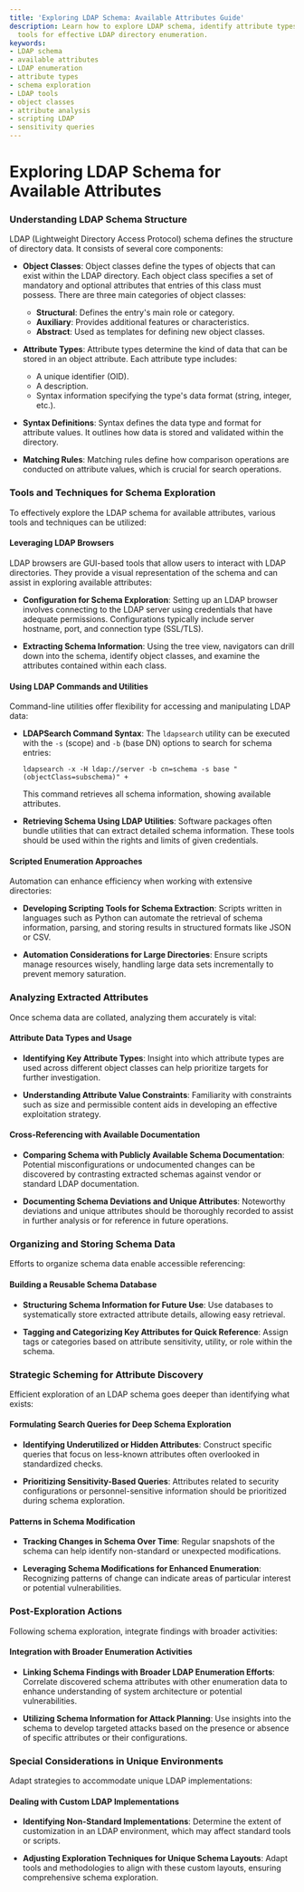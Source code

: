 ```yaml
---
title: 'Exploring LDAP Schema: Available Attributes Guide'
description: Learn how to explore LDAP schema, identify attribute types, and utilize
  tools for effective LDAP directory enumeration.
keywords:
- LDAP schema
- available attributes
- LDAP enumeration
- attribute types
- schema exploration
- LDAP tools
- object classes
- attribute analysis
- scripting LDAP
- sensitivity queries
---
```


# Exploring LDAP Schema for Available Attributes

### Understanding LDAP Schema Structure

LDAP (Lightweight Directory Access Protocol) schema defines the structure of directory data. It consists of several core components:

- **Object Classes**: Object classes define the types of objects that can exist within the LDAP directory. Each object class specifies a set of mandatory and optional attributes that entries of this class must possess. There are three main categories of object classes:
  - **Structural**: Defines the entry's main role or category.
  - **Auxiliary**: Provides additional features or characteristics.
  - **Abstract**: Used as templates for defining new object classes.

- **Attribute Types**: Attribute types determine the kind of data that can be stored in an object attribute. Each attribute type includes:
  - A unique identifier (OID).
  - A description.
  - Syntax information specifying the type's data format (string, integer, etc.).

- **Syntax Definitions**: Syntax defines the data type and format for attribute values. It outlines how data is stored and validated within the directory.

- **Matching Rules**: Matching rules define how comparison operations are conducted on attribute values, which is crucial for search operations.

### Tools and Techniques for Schema Exploration

To effectively explore the LDAP schema for available attributes, various tools and techniques can be utilized:

#### Leveraging LDAP Browsers

LDAP browsers are GUI-based tools that allow users to interact with LDAP directories. They provide a visual representation of the schema and can assist in exploring available attributes:

- **Configuration for Schema Exploration**: Setting up an LDAP browser involves connecting to the LDAP server using credentials that have adequate permissions. Configurations typically include server hostname, port, and connection type (SSL/TLS).

- **Extracting Schema Information**: Using the tree view, navigators can drill down into the schema, identify object classes, and examine the attributes contained within each class.

#### Using LDAP Commands and Utilities

Command-line utilities offer flexibility for accessing and manipulating LDAP data:

- **LDAPSearch Command Syntax**: The `ldapsearch` utility can be executed with the `-s` (scope) and `-b` (base DN) options to search for schema entries:
  ```shell
  ldapsearch -x -H ldap://server -b cn=schema -s base "(objectClass=subschema)" +
  ```
  This command retrieves all schema information, showing available attributes.

- **Retrieving Schema Using LDAP Utilities**: Software packages often bundle utilities that can extract detailed schema information. These tools should be used within the rights and limits of given credentials.

#### Scripted Enumeration Approaches

Automation can enhance efficiency when working with extensive directories:

- **Developing Scripting Tools for Schema Extraction**: Scripts written in languages such as Python can automate the retrieval of schema information, parsing, and storing results in structured formats like JSON or CSV.

- **Automation Considerations for Large Directories**: Ensure scripts manage resources wisely, handling large data sets incrementally to prevent memory saturation.

### Analyzing Extracted Attributes

Once schema data are collated, analyzing them accurately is vital:

#### Attribute Data Types and Usage

- **Identifying Key Attribute Types**: Insight into which attribute types are used across different object classes can help prioritize targets for further investigation.

- **Understanding Attribute Value Constraints**: Familiarity with constraints such as size and permissible content aids in developing an effective exploitation strategy.

#### Cross-Referencing with Available Documentation

- **Comparing Schema with Publicly Available Schema Documentation**: Potential misconfigurations or undocumented changes can be discovered by contrasting extracted schemas against vendor or standard LDAP documentation.

- **Documenting Schema Deviations and Unique Attributes**: Noteworthy deviations and unique attributes should be thoroughly recorded to assist in further analysis or for reference in future operations.

### Organizing and Storing Schema Data

Efforts to organize schema data enable accessible referencing:

#### Building a Reusable Schema Database

- **Structuring Schema Information for Future Use**: Use databases to systematically store extracted attribute details, allowing easy retrieval.

- **Tagging and Categorizing Key Attributes for Quick Reference**: Assign tags or categories based on attribute sensitivity, utility, or role within the schema.

### Strategic Scheming for Attribute Discovery

Efficient exploration of an LDAP schema goes deeper than identifying what exists:

#### Formulating Search Queries for Deep Schema Exploration

- **Identifying Underutilized or Hidden Attributes**: Construct specific queries that focus on less-known attributes often overlooked in standardized checks.

- **Prioritizing Sensitivity-Based Queries**: Attributes related to security configurations or personnel-sensitive information should be prioritized during schema exploration.

#### Patterns in Schema Modification

- **Tracking Changes in Schema Over Time**: Regular snapshots of the schema can help identify non-standard or unexpected modifications.

- **Leveraging Schema Modifications for Enhanced Enumeration**: Recognizing patterns of change can indicate areas of particular interest or potential vulnerabilities.

### Post-Exploration Actions

Following schema exploration, integrate findings with broader activities:

#### Integration with Broader Enumeration Activities

- **Linking Schema Findings with Broader LDAP Enumeration Efforts**: Correlate discovered schema attributes with other enumeration data to enhance understanding of system architecture or potential vulnerabilities.

- **Utilizing Schema Information for Attack Planning**: Use insights into the schema to develop targeted attacks based on the presence or absence of specific attributes or their configurations.

### Special Considerations in Unique Environments

Adapt strategies to accommodate unique LDAP implementations:

#### Dealing with Custom LDAP Implementations

- **Identifying Non-Standard Implementations**: Determine the extent of customization in an LDAP environment, which may affect standard tools or scripts.

- **Adjusting Exploration Techniques for Unique Schema Layouts**: Adapt tools and methodologies to align with these custom layouts, ensuring comprehensive schema exploration.